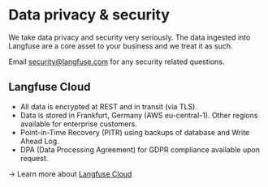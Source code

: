 # Data privacy & security

We take data privacy and security very seriously. The data ingested into Langfuse are a core asset to your business and we treat it as such.

Email security@langfuse.com for any security related questions.

## Langfuse Cloud

- All data is encrypted at REST and in transit (via TLS).
- Data is stored in Frankfurt, Germany (AWS eu-central-1). Other regions available for enterprise customers.
- Point-in-Time Recovery (PITR) using backups of database and Write Ahead Log.
- DPA (Data Processing Agreement) for GDPR compliance available upon request.

→ Learn more about [Langfuse Cloud](/docs/deployment/cloud)
